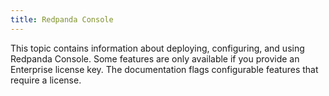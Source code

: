 ```yaml
---
title: Redpanda Console
---
```


<head>
    <meta name="title" content="Redpanda Console | Redpanda Docs"/>
    <meta name="description" content="Redpanda Console documentation index page."/>
</head>

This topic contains information about deploying, configuring, and using Redpanda Console.
Some features are only available if you provide an Enterprise license key. The documentation flags 
configurable features that require a license.
